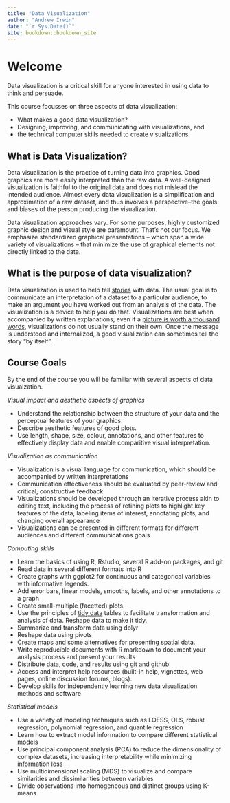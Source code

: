 ```yaml
---
title: "Data Visualization"
author: "Andrew Irwin"
date: "`r Sys.Date()`"
site: bookdown::bookdown_site
---
```


# Welcome

Data visualization is a critical skill for anyone interested in using data to think and persuade. 

This course focusses on three aspects of data visualization: 

* What makes a good data visualization?
* Designing, improving, and communicating with visualizations, and 
* the technical computer skills needed to create visualizations.

##  What is Data Visualization?

Data visualization is the practice of turning data into graphics. Good graphics are more easily interpreted than the raw data. A well-designed visualization is faithful to the original data and does not mislead the intended audience. Almost every data visualization is a simplification and approximation of a raw dataset, and thus involves a perspective--the goals and biases of the person producing the visualization.

Data visualization approaches vary. For some purposes, highly customized graphic design and visual style are paramount. That's not our focus. We emphasize standardized graphical presentations -- which span a wide variety of visualizations -- that minimize the use of graphical elements not directly linked to the data.

## What is the purpose of data visualization?

Data visualization is used to help tell [stories](https://clauswilke.com/dataviz/telling-a-story.html) with data. The usual goal is to communicate an interpretation of a dataset to a particular audience, to make an argument you have worked out from an analysis of the data. The visualization is a device to help you do that. Visualizations are best when accompanied by written explanations; even if a [picture is worth a thousand words](https://en.wikipedia.org/wiki/A_picture_is_worth_a_thousand_words), visualizations do not usually stand on their own. Once the message is understood and internalized, a good visualization can sometimes tell the story "by itself".
  
## Course Goals

By the end of the course you will be familiar with several aspects of data visualzation.

*Visual impact and aesthetic aspects of graphics*

- Understand the relationship between the structure of your data and the perceptual features of your graphics.
- Describe aesthetic features of good plots. 
- Use length, shape, size, colour, annotations, and other features to effectively display data and enable comparitive visual interpretation.

*Visualization as communication*

- Visualization is a visual language for communication, which should be accompanied by written interpretations
- Communication effectiveness should be evaluated by peer-review and critical, constructive feedback
- Visualizations should be developed through an iterative process akin to editing text, including the process of refining plots to highlight key features of the data, labeling items of interest, annotating plots, and changing overall appearance
- Visualizations can be presented in different formats for different audiences and different communications goals

*Computing skills*

- Learn the basics of using R, Rstudio, several R add-on packages, and git
- Read data in several different formats into R
- Create graphs with ggplot2 for continuous and categorical variables with informative legends.
- Add error bars, linear models, smooths, labels, and other annotations to a graph
- Create small-multiple (facetted) plots.
- Use the principles of [tidy data](https://cran.r-project.org/web/packages/tidyr/vignettes/tidy-data.html) tables to facilitate transformation and analysis of data. Reshape data to make it tidy.
- Summarize and transform data using dplyr
- Reshape data using pivots
- Create maps and some alternatives for presenting spatial data.
- Write reproducible documents with R markdown to document your analysis process and present your results
- Distribute data, code, and results using git and github
- Access and interpret help resources (built-in help, vignettes, web pages, online discussion forums, blogs).
- Develop skills for independently learning new data visualization methods and software

*Statistical models*

- Use a variety of modeling techniques such as LOESS, OLS, robust regression, polynomial regression, and quantile regression
- Learn how to extract model information to compare different statistical models
- Use principal component analysis (PCA) to reduce the dimensionality of complex datasets, increasing interpretability while minimizing information loss
- Use multidimensional scaling (MDS) to visualize and compare similarities and dissimilarities between variables
- Divide observations into homogeneous and distinct groups using K-means

